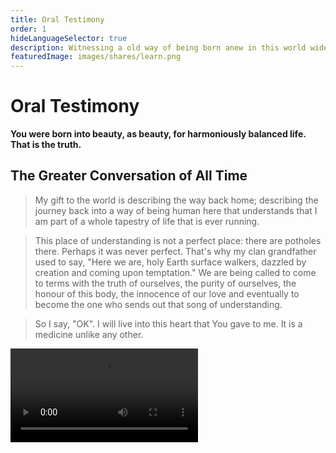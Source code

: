 ```yaml
---
title: Oral Testimony
order: 1
hideLanguageSelector: true
description: Witnessing a old way of being born anew in this world wide web of light.
featuredImage: images/shares/learn.png
---
```


# Oral Testimony

<StatusBanner warning sticky>

**You were born into beauty, as beauty, for harmoniously balanced life. That is the truth.**

</StatusBanner>

## The Greater Conversation of All Time

> My gift to the world is describing the way back home; describing the journey back into a way 
of being human here that understands that I am part of a whole tapestry of life that is ever 
running.

> This place of understanding is not a perfect place: there are potholes there. Perhaps it was 
never perfect. That's why my clan grandfather used to say, "Here we are, holy Earth surface 
walkers, dazzled by creation and coming upon temptation." We are being called to come to terms 
with the truth of ourselves, the purity of ourselves, the honour of this body, the innocence of 
our love and eventually to become the one who sends out that song of understanding.

> So I say, "OK". I will live into this heart that You gave to me. It is a medicine unlike any 
other. 

<Video src="https://www.youtube-nocookie.com/embed/EgntH9le3vs" />

## The Great Law of Peace

This section provides a small experience of a recitation of the Great Law of Peace, in order to 
frame our return to indigenous, sustainable protocols for peace, based on a more accurate 
understanding of our shared, human history.

<Column sx={{ gap:"10%"}}>

<Box>

**Great Law of Peace Recital (Excerpt)**

<Video src="https://www.youtube-nocookie.com/embed/feFwTOUIHkc?start=957" />

</Box>

<Box>

**Two Row Wampum Working Group**

<Video src="https://www.youtube-nocookie.com/embed/HUlibsjmF2I?start=264" />

</Box>

</Column>

## Relevant History, Anthropology, Archaeology & Architecture

Akala's address at the Oxford Union and David Graeber and David Wengrow's discussion at the 
University of Amsterdam both provide important intellectual background for those less able to 
follow what is being transmitted in the oral testimony above.

If you feel uncomfortable with such historical insight, it might be an idea to investigate your own roots, which are [deeper than whiteness](https://whiteawake.org/2018/10/27/roots-deeper-than-whiteness/). In particular:

> Realizing the depth of my ancestors’ humanity prior to the advent of white supremacy has given me the strength to be accountable to the harms that they carried out in its name. I have come to believe that facing our country’s history (and my own family history) of racist violence, grieving it and seeking to repair it, could be deeply healing for me rather than shame-filled. I believe that heeding the calls of activists of color to address past and present racial harms, and to unlearn our own conscious and unconscious racial biases, should not be shame-inducing, but instead a process of reconnecting to our true heritage.

> Reconnecting to this history, to our roots that are deeper than whiteness, allows us to quell feelings of shame with meaningful self-understanding. It also allows us to recognize that our survival in this increasingly unequal and polluted world depends on our ability to ally ourselves with indigenous people and people of color. From this grounded place, we have the opportunity to re-enter multiracial community, witness the wounds of racism with open hearts, and take collective action to both mend these wounds and replace corporate domination with an economic system based on sustainability and care. Our emergence as genuine partners in such a revolution is made possible with the wholeness and self-love that comes when we remember who we are.

<Column sx={{ gap:"10%"}}>

<Box>

**Akala**

<Video src="https://www.youtube-nocookie.com/embed/WUtAxUQjwB4" />

</Box>

<Box>

**David Graeber & David Wengrow**

<Video src="https://www.youtube-nocookie.com/embed/EvUzdJSK4x8" />

</Box>

<Box>

**Julia Watson**

<Video src="https://www.youtube-nocookie.com/embed/pxrFhbGWd3A" />

</Box>

</Column>

